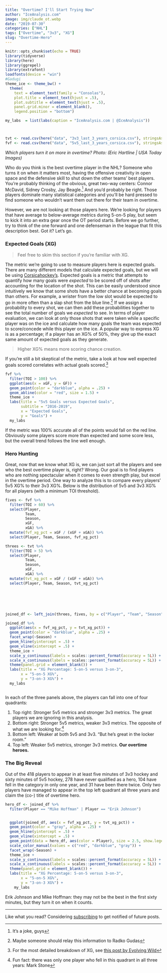 ```yaml
---
title: "Overtime? I'll Start Trying Now"
author: "IceAnalysis.com"
image: img/claude_ot.webp
date: "2019-07-30"
categories: ["NHL"]
tags: ["Overtime", "3v3", "XG"]
slug: "Overtime-Hero"
---
```


```r
knitr::opts_chunk$set(echo = TRUE)
library(tidyverse)
library(here)
library(ggrepel)
library(extrafont)
loadfonts(device = "win")
#Gadugi
theme_ice <- theme_bw() +
  theme(
    text = element_text(family = "Consolas"),
    plot.title = element_text(hjust = .5),
    plot.subtitle = element_text(hjust = .5),
    panel.grid.minor = element_blank(),
    legend.position = "bottom")

my_labs  = list(labs(caption = "IceAnalysis.com | @IceAnalysis"))



tvt <- read.csv(here("data", "3v3_last_3_years_corsica.csv"), stringsAsFactors = F)
fvf <- read.csv(here("data", "5v5_last_3_years_corsica.csv"), stringsAsFactors = F)
```


*Which players turn it on more in overtime?*
<!--more-->
*Photo: (Eric Hartline | USA Today Images)*

Who do you think is the best overtime player in the NHL? Someone who turns it on when it matters most, having the offensive creativity in open space and the defensive skill to shut down the other teams' best players. You're probably thinking of the obvious, great two-way centers: Connor McDavid, Sidney Crosby, Jay Beagle.[^1] And you'd probably be right. Those players dominate many statistical categories and you'll be hard pressed to find someone who wouldn't want them out there for their team in overtime.

\newline

However, we are not looking at those players here. We're looking for players that have average to below-average metrics during 5-on-5 play, but seem to kick it into an extra gear once the OT period starts. Before we go further, try to think of the one forward and one defenseman in the league that fit this description best. Got it? Let's go.

### Expected Goals (XG)
> Feel free to skim this section if you're familiar with XG.

The metric we're going to use to measure players here is expected goals. There are many different models that calculate expected goals, but we will be using [Corsicahockey's](https://www.corsicahockey.com/). Expected goals is a metric that attempts to quantify how many goals were *expected* to be scored off of shots after accounting for the location of the shot. This can be easily understood since intuitively we know that some shots have a better chance at becoming goals than others. For example, a wrister from the low slot would be expected to go in more often than a slap shot from the blue line.[^2] If we assign a probability to every shot, we can then add these probabilities together to see the total number of goals we *expected* to see. 
\newline
In terms of player evaluation, we can look at only those shots that were taken while a specific player was on the ice and calculate how many goals the team was expected to score/concede while this player on the ice. A popular way to express XG is as a percentage; if a player has an XG% of 50%, they give up the exact same amount of expected goals as they generate.

> Higher XG% means more scoring chance creation.

If you're still a bit skeptical of the metric, take a look at how well expected goals scored correlates with actual goals scored.[^3]




```r


fvf %>%
  filter(TOI > 100) %>%
  ggplot(aes(x = xGF, y = GF)) +
  geom_point(color = "darkblue", alpha = .25) +
  geom_abline(color = "red", size = 1.5) +
  theme_ice +
  labs(title = "5v5 Goals versus Expected Goals",
       subtitle = "2016-2019",
       x = "Expected Goals",
       y = "Goals") +
  my_labs


```



If the metric was 100% accurate all of the points would fall on the red line. Obviously some players score more than expected and some score less, but the overall trend follows the line well enough.


### Hero Hunting

Great, now that we know what XG is, we can just sort all the players and see who the best overtime player is, right? Wrong. Our goal is to find players who are nothing spectacular when it comes to even strength play, but excel in the overtime period. One way to analyze this is to compare every players' 5v5 XG% to their 3v3 XG%. Below is the distribution of 5v5 and 3v3 XG% for all players (with a minimum TOI threshold).

```r

fives <- fvf %>%
  filter(TOI > 60) %>%
  select(Player,
         Team,
         Season,
         xGF,
         xGA) %>%
  mutate(fvf_xg_pct = xGF / (xGF + xGA)) %>%
  select(Player, Team, Season, fvf_xg_pct)

threes <- tvt %>%
  filter(TOI > 5) %>%
  select(Player,
         Team,
         Season,
         xGF,
         xGA) %>%
  mutate(tvt_xg_pct = xGF / (xGF + xGA)) %>%
  select(Player, Team, Season, tvt_xg_pct)






joined_df <- left_join(threes, fives, by = c("Player", "Team", "Season"))

joined_df %>%
  ggplot(aes(x = fvf_xg_pct, y = tvt_xg_pct)) +
  geom_point(color = "darkblue", alpha = .25) +
  facet_wrap(~Season) +
  geom_hline(yintercept = .5) +
  geom_vline(xintercept = .5) +
  theme_ice +
  scale_y_continuous(labels = scales::percent_format(accuracy = 5L)) +
  scale_x_continuous(labels = scales::percent_format(accuracy = 5L)) +
  theme(panel.grid = element_blank()) +
  labs(title = "XG Percentage: 5-on-5 versus 3-on-3",
       x = "5-on-5 XG%",
       y = "3-on-3 XG%") +
  my_labs



```


In each of the three panels above, the players can fall into one of four quadrants:

1. Top right: Stronger 5v5 metrics and stronger 3v3 metrics. The great players we are ignoring in this analysis.
2. Bottom right: Stronger 5v5 metrics, weaker 3v3 metrics. The opposite of what we are looking for.[^4]
3. Bottom left: Weaker at both 5v5 and 3v3. "But he's great in the locker room."
4. Top left: Weaker 5v5 metrics, stronger 3v3 metrics. **Our overtime heroes.**

### The Big Reveal


Out of the 418 players to appear in at least five minutes of 3v3 hockey and sixty minutes of 5v5 hockey, 278 have never qualified as a hero, 104 have fell in the category in only one year, and 31 have been there twice. Only two players have managed to appear in the top left quadrant all three years and claim the (co-) title of overtime hero.

```r

hero_df <- joined_df %>%
  filter(Player == "Mike Hoffman" | Player == "Erik Johnson")


  ggplot(joined_df, aes(x = fvf_xg_pct, y = tvt_xg_pct)) +
  geom_point(color = "gray", alpha = .25) +
  geom_hline(yintercept = .5) +
  geom_vline(xintercept = .5) +
  geom_point(data = hero_df, aes(color = Player), size = 2.5, show.legend = T) +
  scale_color_manual(values = c("red", "darkblue", "gray")) +
  facet_wrap(~Season) +
  theme_ice +
  scale_y_continuous(labels = scales::percent_format(accuracy = 5L)) +
  scale_x_continuous(labels = scales::percent_format(accuracy = 5L)) +
  theme(panel.grid = element_blank()) +
  labs(title = "XG Percentage: 5-on-5 versus 3-on-3",
       x = "5-on-5 XG%",
       y = "3-on-3 XG%") +
    my_labs
```

Erik Johnson and Mike Hoffman: they may not be the best in the first sixty minutes, but they turn it on when it counts.


---
Like what you read? Considering [subscribing](https://iceanalysis.com/subscribe) to get notified of future posts.






[^1]: It's a joke, guys
[^2]: Maybe someone should relay this information to Radko Gudas
[^3]: For the most detailed breakdown of XG, see [this post by Evolving Wild](https://rpubs.com/evolvingwild/395136/)
[^4]: Fun fact: there was only one player who fell in this quadrant in all three years: Mark Stone







